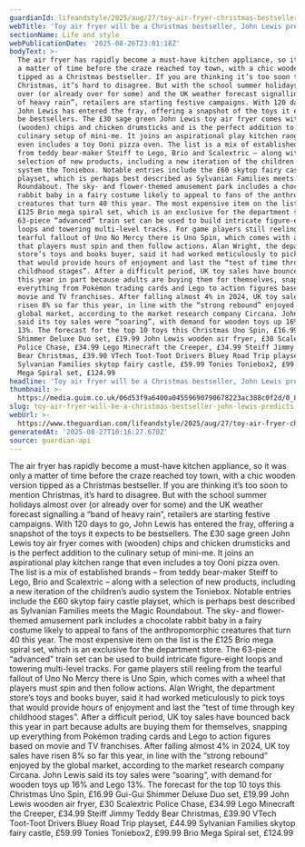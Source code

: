 ```yaml
---
guardianId: lifeandstyle/2025/aug/27/toy-air-fryer-christmas-bestseller-john-lewis
webTitle: 'Toy air fryer will be a Christmas bestseller, John Lewis predicts'
sectionName: Life and style
webPublicationDate: '2025-08-26T23:01:18Z'
bodyText: >-
  The air fryer has rapidly become a must-have kitchen appliance, so it was only
  a matter of time before the craze reached toy town, with a chic wooden version
  tipped as a Christmas bestseller. If you are thinking it’s too soon to mention
  Christmas, it’s hard to disagree. But with the school summer holidays almost
  over (or already over for some) and the UK weather forecast signalling a “band
  of heavy rain”, retailers are starting festive campaigns. With 120 days to go,
  John Lewis has entered the fray, offering a snapshot of the toys it expects to
  be bestsellers. The £30 sage green John Lewis toy air fryer comes with
  (wooden) chips and chicken drumsticks and is the perfect addition to the
  culinary setup of mini-me. It joins an aspirational play kitchen range that
  even includes a toy Ooni pizza oven. The list is a mix of established brands –
  from teddy bear-maker Steiff to Lego, Brio and Scalextric – along with a
  selection of new products, including a new iteration of the children’s audio
  system the Toniebox. Notable entries include the £60 skytop fairy castle
  playset, which is perhaps best described as Sylvanian Families meets the Magic
  Roundabout. The sky- and flower-themed amusement park includes a chocolate
  rabbit baby in a fairy costume likely to appeal to fans of the anthropomorphic
  creatures that turn 40 this year. The most expensive item on the list is the
  £125 Brio mega spiral set, which is an exclusive for the department store. The
  63-piece “advanced” train set can be used to build intricate figure-eight
  loops and towering multi-level tracks. For game players still reeling from the
  tearful fallout of Uno No Mercy there is Uno Spin, which comes with a wheel
  that players must spin and then follow actions. Alan Wright, the department
  store’s toys and books buyer, said it had worked meticulously to pick toys
  that would provide hours of enjoyment and last the “test of time through key
  childhood stages”. After a difficult period, UK toy sales have bounced back
  this year in part because adults are buying them for themselves, snapping up
  everything from Pokémon trading cards and Lego to action figures based on
  movie and TV franchises. After falling almost 4% in 2024, UK toy sales have
  risen 8% so far this year, in line with the “strong rebound” enjoyed by the
  global market, according to the market research company Circana. John Lewis
  said its toy sales were “soaring”, with demand for wooden toys up 16% and Lego
  13%. The forecast for the top 10 toys this Christmas Uno Spin, £16.99 Gui-Gui
  Shimmer Deluxe Duo set, £19.99 John Lewis wooden air fryer, £30 Scalextric
  Police Chase, £34.99 Lego Minecraft the Creeper, £34.99 Steiff Jimmy Teddy
  Bear Christmas, £39.90 VTech Toot-Toot Drivers Bluey Road Trip playset, £44.99
  Sylvanian Families skytop fairy castle, £59.99 Tonies Toniebox2, £99.99 Brio
  Mega Spiral set, £124.99
headline: 'Toy air fryer will be a Christmas bestseller, John Lewis predicts'
thumbnail: >-
  https://media.guim.co.uk/06d53f9a6400a04559690790678223ac388c0f2d/0_869_2250_1799/500.jpg
slug: toy-air-fryer-will-be-a-christmas-bestseller-john-lewis-predicts
webUrl: >-
  https://www.theguardian.com/lifeandstyle/2025/aug/27/toy-air-fryer-christmas-bestseller-john-lewis
generatedAt: '2025-08-27T10:16:27.670Z'
source: guardian-api
---
```

The air fryer has rapidly become a must-have kitchen appliance, so it was only a matter of time before the craze reached toy town, with a chic wooden version tipped as a Christmas bestseller. If you are thinking it’s too soon to mention Christmas, it’s hard to disagree. But with the school summer holidays almost over (or already over for some) and the UK weather forecast signalling a “band of heavy rain”, retailers are starting festive campaigns. With 120 days to go, John Lewis has entered the fray, offering a snapshot of the toys it expects to be bestsellers. The £30 sage green John Lewis toy air fryer comes with (wooden) chips and chicken drumsticks and is the perfect addition to the culinary setup of mini-me. It joins an aspirational play kitchen range that even includes a toy Ooni pizza oven. The list is a mix of established brands – from teddy bear-maker Steiff to Lego, Brio and Scalextric – along with a selection of new products, including a new iteration of the children’s audio system the Toniebox. Notable entries include the £60 skytop fairy castle playset, which is perhaps best described as Sylvanian Families meets the Magic Roundabout. The sky- and flower-themed amusement park includes a chocolate rabbit baby in a fairy costume likely to appeal to fans of the anthropomorphic creatures that turn 40 this year. The most expensive item on the list is the £125 Brio mega spiral set, which is an exclusive for the department store. The 63-piece “advanced” train set can be used to build intricate figure-eight loops and towering multi-level tracks. For game players still reeling from the tearful fallout of Uno No Mercy there is Uno Spin, which comes with a wheel that players must spin and then follow actions. Alan Wright, the department store’s toys and books buyer, said it had worked meticulously to pick toys that would provide hours of enjoyment and last the “test of time through key childhood stages”. After a difficult period, UK toy sales have bounced back this year in part because adults are buying them for themselves, snapping up everything from Pokémon trading cards and Lego to action figures based on movie and TV franchises. After falling almost 4% in 2024, UK toy sales have risen 8% so far this year, in line with the “strong rebound” enjoyed by the global market, according to the market research company Circana. John Lewis said its toy sales were “soaring”, with demand for wooden toys up 16% and Lego 13%. The forecast for the top 10 toys this Christmas Uno Spin, £16.99 Gui-Gui Shimmer Deluxe Duo set, £19.99 John Lewis wooden air fryer, £30 Scalextric Police Chase, £34.99 Lego Minecraft the Creeper, £34.99 Steiff Jimmy Teddy Bear Christmas, £39.90 VTech Toot-Toot Drivers Bluey Road Trip playset, £44.99 Sylvanian Families skytop fairy castle, £59.99 Tonies Toniebox2, £99.99 Brio Mega Spiral set, £124.99
